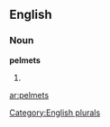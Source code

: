 ==English==

===Noun===
'''pelmets'''

# {{plural of|[[pelmet]]}}

[[Category:English plurals]]

[[ar:pelmets]]